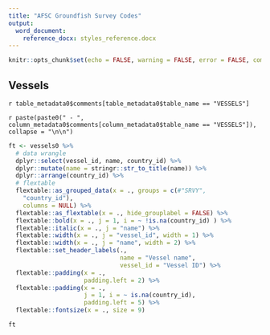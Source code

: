 ```yaml
---
title: "AFSC Groundfish Survey Codes"
output:
  word_document:
    reference_docx: styles_reference.docx
---
```


```r
knitr::opts_chunk$set(echo = FALSE, warning = FALSE, error = FALSE, comment = FALSE)
```

## Vessels

`r table_metadata0$comments[table_metadata0$table_name == "VESSELS"] `

`r paste(paste0(" - ", column_metadata0$comments[column_metadata0$table_name == "VESSELS"]), collapse = "\n\n") `

```r
ft <- vessels0 %>% 
  # data wrangle
  dplyr::select(vessel_id, name, country_id) %>% 
  dplyr::mutate(name = stringr::str_to_title(name)) %>%
  dplyr::arrange(country_id) %>% 
  # flextable
  flextable::as_grouped_data(x = ., groups = c(#"SRVY", 
    "country_id"), 
    columns = NULL) %>% 
  flextable::as_flextable(x = ., hide_grouplabel = FALSE) %>% 
  flextable::bold(x = ., j = 1, i = ~ !is.na(country_id) ) %>%
  flextable::italic(x = ., j = "name") %>%
  flextable::width(x = ., j = "vessel_id", width = 1) %>% 
  flextable::width(x = ., j = "name", width = 2) %>% 
  flextable::set_header_labels(.,
                               name = "Vessel name", 
                               vessel_id = "Vessel ID") %>%
  flextable::padding(x = .,
                     padding.left = 2) %>%
  flextable::padding(x = .,
                     j = 1, i = ~ is.na(country_id),
                     padding.left = 5) %>% 
  flextable::fontsize(x = ., size = 9)

ft

```

